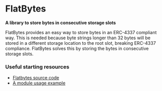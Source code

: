 # FlatBytes

**A library to store bytes in consecutive storage slots**

FlatBytes provides an easy way to store bytes in an ERC-4337 compliant way. This is needed because byte strings longer than 32 bytes will be stored in a different storage location to the root slot, breaking ERC-4337 compliance. FlatBytes solves this by storing the bytes in consecutive storage slots.

### Useful starting resources

- [Flatbytes source code](https://github.com/rhinestonewtf/flatbytes)
- [A module usage example](https://github.com/rhinestonewtf/core-modules/blob/7de2fb5330cbf2cf698e1822283b20fa29595dbe/src/MultiFactor/DataTypes.sol#L32)
